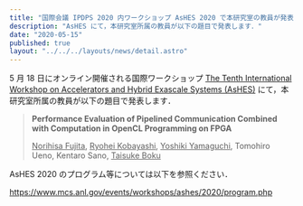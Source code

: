 ```yaml
---
title: "国際会議 IPDPS 2020 内ワークショップ AsHES 2020 で本研究室の教員が発表します"
description: "AsHES にて，本研究室所属の教員が以下の題目で発表します．"
date: "2020-05-15"
published: true
layout: "../../../layouts/news/detail.astro"
---
```


5 月 18 日にオンライン開催される国際ワークショップ [The Tenth International Workshop on Accelerators and Hybrid Exascale Systems (AsHES)](https://www.mcs.anl.gov/events/workshops/ashes/2020/index.php) にて，本研究室所属の教員が以下の題目で発表します．

> **Performance Evaluation of Pipelined Communication Combined with Computation in OpenCL Programming on FPGA**
>
> <u>Norihisa Fujita</u>, <u>Ryohei Kobayashi</u>, <u>Yoshiki Yamaguchi</u>,
> Tomohiro Ueno, Kentaro Sano, <u>Taisuke Boku</u>

AsHES 2020 のプログラム等については以下を参照ください．

https://www.mcs.anl.gov/events/workshops/ashes/2020/program.php
